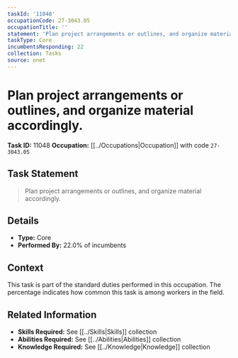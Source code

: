 ```yaml
---
taskId: '11048'
occupationCode: 27-3043.05
occupationTitle: ''
statement: 'Plan project arrangements or outlines, and organize material accordingly.'
taskType: Core
incumbentsResponding: 22
collection: Tasks
source: onet
---
```

# Plan project arrangements or outlines, and organize material accordingly.

**Task ID:** 11048
**Occupation:** [[../Occupations|Occupation]] with code `27-3043.05`

## Task Statement

> Plan project arrangements or outlines, and organize material accordingly.

## Details

- **Type:** Core
- **Performed By:** 22.0% of incumbents

## Context

This task is part of the standard duties performed in this occupation. The percentage indicates how common this task is among workers in the field.

## Related Information

- **Skills Required:** See [[../Skills|Skills]] collection
- **Abilities Required:** See [[../Abilities|Abilities]] collection
- **Knowledge Required:** See [[../Knowledge|Knowledge]] collection
